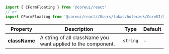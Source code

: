 
```jsx
import { CFormFloating } from '@coreui/react'
// or
import CFormFloating from '@coreui/react//Users/lukaszholeczek/CoreUI/@coreui/react/packages/coreui-react/src/components/form/CFormFloating'
```

| Property | Description | Type | Default |
| --- | --- | --- | --- |
| **className** | A string of all className you want applied to the component. | `string` | - |
